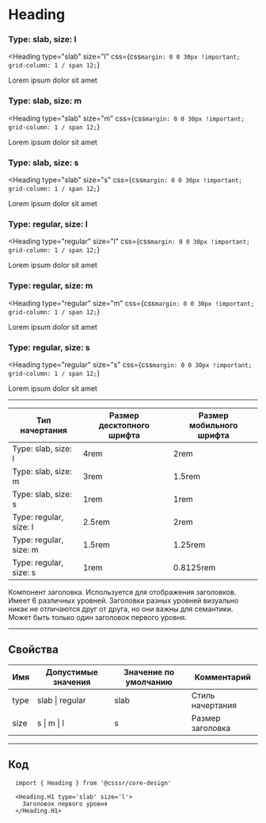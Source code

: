 
# Heading

### Type: slab, size: l

<Heading
  type="slab"
  size="l"
  css={css`
    margin: 0 0 30px !important;
    grid-column: 1 / span 12;
  `}
>
  Lorem ipsum dolor sit amet
</Heading>

### Type: slab, size: m

<Heading
  type="slab"
  size="m"
  css={css`
    margin: 0 0 30px !important;
    grid-column: 1 / span 12;
  `}
>
  Lorem ipsum dolor sit amet
</Heading>

### Type: slab, size: s

<Heading
  type="slab"
  size="s"
  css={css`
    margin: 0 0 30px !important;
    grid-column: 1 / span 12;
  `}
>
  Lorem ipsum dolor sit amet
</Heading>

### Type: regular, size: l

<Heading
  type="regular"
  size="l"
  css={css`
    margin: 0 0 30px !important;
    grid-column: 1 / span 12;
  `}
>
  Lorem ipsum dolor sit amet
</Heading>

### Type: regular, size: m

<Heading
  type="regular"
  size="m"
  css={css`
    margin: 0 0 30px !important;
    grid-column: 1 / span 12;
  `}
>
  Lorem ipsum dolor sit amet
</Heading>

### Type: regular, size: s

<Heading
  type="regular"
  size="s"
  css={css`
    margin: 0 0 30px !important;
    grid-column: 1 / span 12;
  `}
>
  Lorem ipsum dolor sit amet
</Heading>

---

| Тип начертания         | Размер десктопного шрифта | Размер мобильного шрифта |
| ---------------------- | ------------------------- | ------------------------ |
| Type: slab, size: l    | 4rem                      | 2rem                     |
| Type: slab, size: m    | 3rem                      | 1.5rem                   |
| Type: slab, size: s    | 1rem                      | 1rem                     |
| Type: regular, size: l | 2.5rem                    | 2rem                     |
| Type: regular, size: m | 1.5rem                    | 1.25rem                  |
| Type: regular, size: s | 1rem                      | 0.8125rem                |

Компонент заголовка. Используется для отображения заголовков. Имеет 6 различных уровней.
Заголовки разных уровней визуально никак не отличаются друг от друга, но они важны для семантики.
Может быть только один заголовок первого уровня.

---

## Свойства

| Имя  | Допустимые значения | Значение по умолчанию | Комментарий      |
| ---- | ------------------- | --------------------- | ---------------- |
| type | slab \| regular     | slab                  | Стиль начертания |
| size | s \| m \| l         | s                     | Размер заголовка |

---

## Код

```
  import { Heading } from '@csssr/core-design'

  <Heading.H1 type='slab' size='l'>
    Заголовок первого уровня
  </Heading.H1>
```
